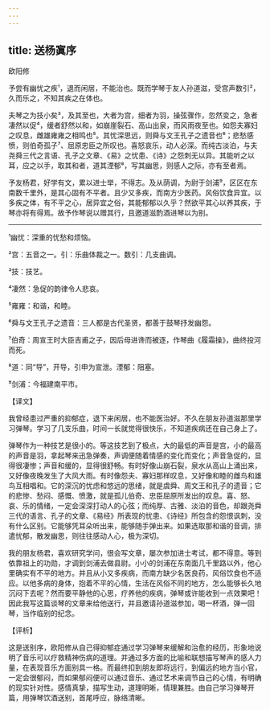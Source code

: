 ```yaml
---
---
---
```

title: 送杨寘序
---




欧阳修

予尝有幽忧之疾¹，退而闲居，不能治也。既而学琴于友人孙道滋，受宫声数引²，久而乐之，不知其疾之在体也。

夫琴之为技小矣³，及其至也，大者为宫，细者为羽，操弦骤作，忽然变之，急者凄然以促⁴，缓者舒然以和，如崩崖裂石、高山出泉，而风雨夜至也。如怨夫寡妇之叹息，雌雄雍雍之相鸣也⁵。其忧深思远，则舜与文王孔子之遗音也⁶；悲愁感愤，则伯奇孤子⁷、屈原忠臣之所叹也。喜怒哀乐，动人必深。而纯古淡泊，与夫尧舜三代之言语、孔子之文章、《易》之忧患、《诗》之怨刺无以异。其能听之以耳，应之以手，取其和者，道其湮郁⁸，写其幽思，则感人之际，亦有至者焉。

予友杨君，好学有文，累以进士举，不得志。及从荫调，为尉于剑浦⁹，区区在东南数千里外，是其心固有不平者。且少又多疾，而南方少医药。风俗饮食异宜。以多疾之体，有不平之心，居异宜之俗，其能郁郁以久乎？然欲平其心以养其疾，于琴亦将有得焉。故予作琴说以赠其行，且邀道滋酌酒进琴以为别。



***



¹幽忧：深重的忧愁和烦恼。

²宫：五音之一。引：乐曲体裁之一。数引：几支曲调。

³技：技艺。

⁴凄然：急促的韵律令人悲哀。

⁵雍雍：和谐，和睦。

⁶舜与文王孔子之遗音：三人都是古代圣贤，都善于鼓琴抒发幽怨。

⁷伯奇：周宣王时大臣吉甫之子，因后母进谗而被逐，作琴曲《履霜操》，曲终投河而死。

⁸道：同“导”，开导，引申为宣泄。湮郁：阻塞。

⁹剑浦：今福建南平市。

【译文】

我曾经患过严重的抑郁症，退下来闲居，也不能医治好。不久在朋友孙道滋那里学习弹琴。学习了几支乐曲，时间一长就觉得很快乐，不知道疾病还在自己身上了。

弹琴作为一种技艺是很小的。等这技艺到了极点，大的最低的声音是宫，小的最高的声音是羽，拿起琴来迅急弹奏，声调便随着情感的变化而变化；声音急促的，显得很凄惨；声音和缓的，显得很舒畅。有时好像山崩石裂，泉水从高山上涌出来，又好像夜晚发生了大风大雨。有时像怨夫、寡妇那样叹息，又好像和睦的雌鸟和雄鸟互相唱和。它的深沉的忧虑和悠远的思绪，就是虞舜、周文王和孔子的遗音；它的悲惨、愁闷、感慨、愤激，就是孤儿伯奇、忠臣屈原所发出的叹息。喜、怒、哀、乐的情绪，一定会深深打动人的心弦；而纯厚、古雅、淡泊的音色，却跟尧舜三代的语言、孔子的文章、《易经》所表现的忧患、《诗经》所包含的怨恨讽刺，没有什么区别。它能够凭耳朵听出来，能够随手弹出来。如果选取那和谐的音调，排遣忧郁，散发幽思，则往往感动人心，极为深切。

我的朋友杨君，喜欢研究学问，很会写文章，屡次参加进士考试，都不得意。等到依靠祖上的功勋，才调到剑浦去做县尉。小小的剑浦在东南面几千里路以外，他心里确实有不平的地方。并且从小又多疾病，而南方缺少名医良药，风俗饮食也不适应。以他多病的身体，抱着不平的心情，生活在风俗不同的地方，怎么能够长久地沉闷下去呢？然而要平静他的心思，疗养他的疾病，弹琴或许能收到一点效果吧！因此我写这篇谈琴的文章来给他送行，并且邀请孙道滋参加，喝一杯酒，弹一回琴，当作临别的纪念。

【评析】

这是送别序，欧阳修从自己得抑郁症通过学习弹琴来缓解和治愈的经历，形象地说明了音乐可以疗救精神伤病的道理。并通过多方面的比喻和联想描写琴声的感人力量，在表现音乐方面别具一格。而最终扣到朋友即将远行，到偏远的地方当小官，一定会很郁闷，而如果郁闷便可以通过音乐、通过艺术来调节自己的心情，有明确的现实针对性。感情真挚，描写生动，道理明晰，情理兼胜。由自己学习弹琴开篇，用弹琴饮酒送别，首尾呼应，脉络清晰。